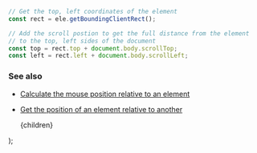 
```js
// Get the top, left coordinates of the element
const rect = ele.getBoundingClientRect();

// Add the scroll postion to get the full distance from the element
// to the top, left sides of the document
const top = rect.top + document.body.scrollTop;
const left = rect.left + document.body.scrollLeft;
```

### See also

-   [Calculate the mouse position relative to an element](/calculate-the-mouse-position-relative-to-an-element)
-   [Get the position of an element relative to another](/get-the-position-of-an-element-relative-to-another)

    <PostLayout keywords="" title="Get the position of an element relative to the document">
        {children}
    </PostLayout>
);
